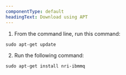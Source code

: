 ```yaml
---
componentType: default
headingText: Download using APT
---
```


1. From the command line, run this command:

```shell
sudo apt-get update
```

2. Run the following command:

```shell
sudo apt-get install nri-ibmmq
```